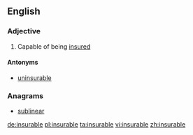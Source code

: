 ==English==

===Adjective===
{{en-adj}}

# Capable of being [[insure]]d

====Antonyms====
* [[uninsurable]]

===Anagrams===
* [[sublinear#English|sublinear]]

[[de:insurable]]
[[pl:insurable]]
[[ta:insurable]]
[[vi:insurable]]
[[zh:insurable]]